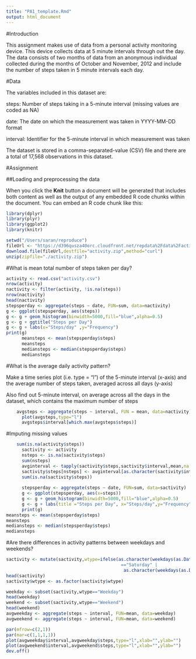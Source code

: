 ```yaml
---
title: "PA1_template.Rmd"
output: html_document
---
```


#Introduction

This assignment makes use of data from a personal activity monitoring device. This device collects data at 5 minute intervals through out the day. The data consists of two months of data from an anonymous individual collected during the months of October and November, 2012 and include the number of steps taken in 5 minute intervals each day.


#Data 

The variables included in this dataset are:

steps: Number of steps taking in a 5-minute interval (missing values are coded as NA)

date: The date on which the measurement was taken in YYYY-MM-DD format

interval: Identifier for the 5-minute interval in which measurement was taken

The dataset is stored in a comma-separated-value (CSV) file and there are a total of 17,568 observations in this dataset.

#Assignment 

##Loading and preprocessing the data

When you click the **Knit** button a document will be generated that includes both content as well as the output of any embedded R code chunks within the document. You can embed an R code chunk like this:

```r
library(dplyr)
library(plyr)
library(ggplot2)
library(knitr)

setwd("/Users/saran/reproduce")
fileUrl <- "https://d396qusza40orc.cloudfront.net/repdata%2Fdata%2Factivity.zip"
download.file(fileUrl,destfile="activity.zip",method="curl")
unzip(zipfile="./activity.zip")
```

#What is mean total number of steps taken per day?

```r
activity <- read.csv("activity.csv")
nrow(activity)
nactivity <- filter(activity, !is.na(steps)) 
nrow(nactivity)
head(nactivity)
stepsperday <- aggregate(steps ~ date, FUN=sum, data=nactivity)
g <- ggplot(stepsperday, aes(steps))
g <- g + geom_histogram(binwidth=5000,fill="blue",alpha=0.5)
g <- g + ggtitle("Steps per Day")
g <- g + labs(x="Steps/day" ,y="Frequency")
print(g)
      meansteps <- mean(stepsperday$steps)
      meansteps
      mediansteps <- median(stepsperday$steps)
      mediansteps
```

#What is the average daily activity pattern?

Make a time series plot (i.e. type = "l") of the 5-minute interval (x-axis) and the average number of steps taken, averaged across all days (y-axis)

Also find out 5-minute interval, on average across all the days in the dataset, which contains the maximum number of steps

```r
    avgsteps <- aggregate(steps ~ interval, FUN = mean, data=nactivity)
      plot(avgsteps,type="l")
      avgsteps$interval[which.max(avgsteps$steps)]
```
      
#Imputing missing values

```r
    sum(is.na(activity$steps))
      sactivity <- activity
      nsteps <- is.na(sactivity$steps)
      sum(nsteps)
      avginterval <- tapply(sactivity$steps,sactivity$interval,mean,na.rm=TRUE,simplify=TRUE)     #simplify=TRUE
      sactivity$steps[nsteps] <- avginterval[as.character(sactivity$interval[nsteps])]      
      sum(is.na(sactivity$steps))
      
      stepsperday <- aggregate(steps ~ date, FUN=sum, data=sactivity)
      g <- ggplot(stepsperday, aes(x=steps)) 
      g <- g + geom_histogram(binwidth=5000,fill="blue",alpha=0.5)
      g <- g + labs(title ="Steps per Day", x="Steps/day",y="Frequency")
      print(g)
meansteps <- mean(stepsperday$steps)
meansteps
mediansteps <- median(stepsperday$steps)
mediansteps
```

#Are there differences in activity patterns between weekdays and weekends?

```r
sactivity <- mutate(sactivity,wtype=ifelse(as.character(weekdays(as.Date(sactivity$date)))
                                            =="Saturday" |
                                             as.character(weekdays(as.Date(sactivity$date)))=="Sunday","Weekend","Weekday"))
head(sactivity)
sactivity$wtype <- as.factor(sactivity$wtype)

weekday <- subset(sactivity,wtype=="Weekday")
head(weekday)
weekend <- subset(sactivity,wtype=="Weekend")
head(weekend)
avgweekday <- aggregate(steps ~ interval, FUN=mean, data=weekday)
avgweekend <- aggregate(steps ~ interval, FUN=mean, data=weekend)

par(mfrow=c(2,1))
par(mar=c(1,1,1,1))
plot(avgweekday$interval,avgweekday$steps,type="l",xlab="",ylab="")
plot(avgweekend$interval,avgweekend$steps,type="l",xlab="",ylab="")
dev.off()
```


